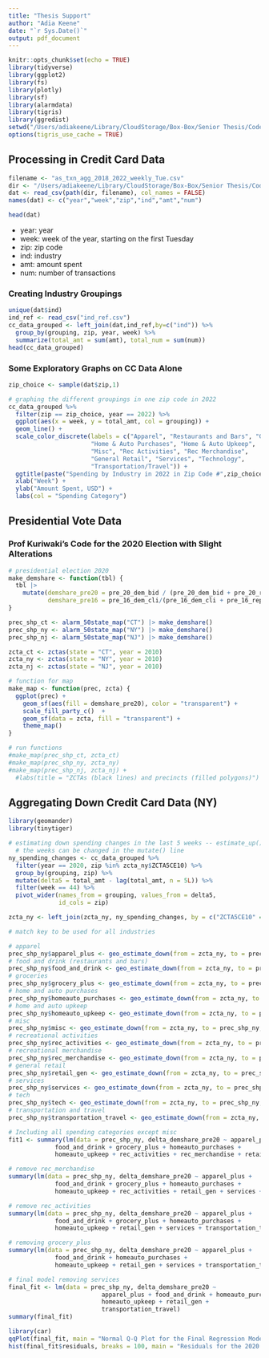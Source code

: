 ```yaml
---
title: "Thesis Support"
author: "Adia Keene"
date: "`r Sys.Date()`"
output: pdf_document
---
```


```r
knitr::opts_chunk$set(echo = TRUE)
library(tidyverse)
library(ggplot2)
library(fs)
library(plotly)
library(sf)
library(alarmdata)
library(tigris)
library(ggredist)
setwd("/Users/adiakeene/Library/CloudStorage/Box-Box/Senior Thesis/Code")
options(tigris_use_cache = TRUE)
```

## Processing in Credit Card Data

```r
filename <- "as_txn_agg_2018_2022_weekly_Tue.csv"
dir <- "/Users/adiakeene/Library/CloudStorage/Box-Box/Senior Thesis/Code/"
dat <- read_csv(path(dir, filename), col_names = FALSE)
names(dat) <- c("year","week","zip","ind","amt","num")
```

```r
head(dat)
```

* year: year
* week: week of the year, starting on the first Tuesday
* zip: zip code
* ind: industry
* amt: amount spent
* num: number of transactions

### Creating Industry Groupings

```r
unique(dat$ind)
ind_ref <- read_csv("ind_ref.csv")
cc_data_grouped <- left_join(dat,ind_ref,by=c("ind")) %>% 
  group_by(grouping, zip, year, week) %>% 
  summarize(total_amt = sum(amt), total_num = sum(num))
head(cc_data_grouped)
```

### Some Exploratory Graphs on CC Data Alone

```r
zip_choice <- sample(dat$zip,1)

# graphing the different groupings in one zip code in 2022
cc_data_grouped %>% 
  filter(zip == zip_choice, year == 2022) %>% 
  ggplot(aes(x = week, y = total_amt, col = grouping)) +
  geom_line() +
  scale_color_discrete(labels = c("Apparel", "Restaurants and Bars", "Groceries",
                       "Home & Auto Purchases", "Home & Auto Upkeep",
                       "Misc", "Rec Activities", "Rec Merchandise",
                       "General Retail", "Services", "Technology",
                       "Transportation/Travel")) +
  ggtitle(paste("Spending by Industry in 2022 in Zip Code #",zip_choice))+
  xlab("Week") +
  ylab("Amount Spent, USD") +
  labs(col = "Spending Category")
```

## Presidential Vote Data

### Prof Kuriwaki's Code for the 2020 Election with Slight Alterations

```r
# presidential election 2020
make_demshare <- function(tbl) {
  tbl |>
    mutate(demshare_pre20 = pre_20_dem_bid / (pre_20_dem_bid + pre_20_rep_tru), 
           demshare_pre16 = pre_16_dem_cli/(pre_16_dem_cli + pre_16_rep_tru), delta_demshare_pre20 = demshare_pre20 - demshare_pre16)
}

prec_shp_ct <- alarm_50state_map("CT") |> make_demshare()
prec_shp_ny <- alarm_50state_map("NY") |> make_demshare()
prec_shp_nj <- alarm_50state_map("NJ") |> make_demshare()

zcta_ct <- zctas(state = "CT", year = 2010)
zcta_ny <- zctas(state = "NY", year = 2010)
zcta_nj <- zctas(state = "NJ", year = 2010)

# function for map
make_map <- function(prec, zcta) {
  ggplot(prec) +
    geom_sf(aes(fill = demshare_pre20), color = "transparent") +
    scale_fill_party_c()  +
    geom_sf(data = zcta, fill = "transparent") +
    theme_map()
}

# run functions
#make_map(prec_shp_ct, zcta_ct)
#make_map(prec_shp_ny, zcta_ny)
#make_map(prec_shp_nj, zcta_nj) +
  #labs(title = "ZCTAs (black lines) and precincts (filled polygons)")
```
## Aggregating Down Credit Card Data (NY)

```r
library(geomander)
library(tinytiger)

# estimating down spending changes in the last 5 weeks -- estimate_up() is imprecise
  # the weeks can be changed in the mutate() line
ny_spending_changes <- cc_data_grouped %>% 
  filter(year == 2020, zip %in% zcta_ny$ZCTA5CE10) %>% 
  group_by(grouping, zip) %>% 
  mutate(delta5 = total_amt - lag(total_amt, n = 5L)) %>%
  filter(week == 44) %>% 
  pivot_wider(names_from = grouping, values_from = delta5, 
              id_cols = zip)

zcta_ny <- left_join(zcta_ny, ny_spending_changes, by = c("ZCTA5CE10" ="zip"))

# match key to be used for all industries

# apparel
prec_shp_ny$apparel_plus <- geo_estimate_down(from = zcta_ny, to = prec_shp_ny, wts = prec_shp_ny$pop, value = zcta_ny$apparel_plus, method = 'centroid')
# food and drink (restaurants and bars)
prec_shp_ny$food_and_drink <- geo_estimate_down(from = zcta_ny, to = prec_shp_ny, wts = prec_shp_ny$pop, value = zcta_ny$food_and_drink, method = 'centroid')
# groceries
prec_shp_ny$grocery_plus <- geo_estimate_down(from = zcta_ny, to = prec_shp_ny, wts = prec_shp_ny$pop, value = zcta_ny$grocery_plus, method = 'centroid')
# home and auto purchases
prec_shp_ny$homeauto_purchases <- geo_estimate_down(from = zcta_ny, to = prec_shp_ny, wts = prec_shp_ny$pop, value = zcta_ny$homeauto_purchases, method = 'centroid')
# home and auto upkeep
prec_shp_ny$homeauto_upkeep <- geo_estimate_down(from = zcta_ny, to = prec_shp_ny, wts = prec_shp_ny$pop, value = zcta_ny$homeauto_upkeep, method = 'centroid')
# misc
prec_shp_ny$misc <- geo_estimate_down(from = zcta_ny, to = prec_shp_ny, wts = prec_shp_ny$pop, value = zcta_ny$misc, method = 'centroid')
# recreational activities
prec_shp_ny$rec_activities <- geo_estimate_down(from = zcta_ny, to = prec_shp_ny, wts = prec_shp_ny$pop, value = zcta_ny$rec_activities, method = 'centroid')
# recreational merchandise
prec_shp_ny$rec_merchandise <- geo_estimate_down(from = zcta_ny, to = prec_shp_ny, wts = prec_shp_ny$pop, value = zcta_ny$rec_merchandise, method = 'centroid')
# general retail
prec_shp_ny$retail_gen <- geo_estimate_down(from = zcta_ny, to = prec_shp_ny, wts = prec_shp_ny$pop, value = zcta_ny$retail_gen, method = 'centroid')
# services
prec_shp_ny$services <- geo_estimate_down(from = zcta_ny, to = prec_shp_ny, wts = prec_shp_ny$pop, value = zcta_ny$services, method = 'centroid')
# tech
prec_shp_ny$tech <- geo_estimate_down(from = zcta_ny, to = prec_shp_ny, wts = prec_shp_ny$pop, value = zcta_ny$tech, method = 'centroid')
# transportation and travel
prec_shp_ny$transportation_travel <- geo_estimate_down(from = zcta_ny, to = prec_shp_ny, wts = prec_shp_ny$pop, value = zcta_ny$transportation_travel, method = 'centroid')
```

```r
# Including all spending categories except misc
fit1 <- summary(lm(data = prec_shp_ny, delta_demshare_pre20 ~ apparel_plus +
             food_and_drink + grocery_plus + homeauto_purchases +
             homeauto_upkeep + rec_activities + rec_merchandise + retail_gen + services + tech + transportation_travel))

# remove rec_merchandise
summary(lm(data = prec_shp_ny, delta_demshare_pre20 ~ apparel_plus +
             food_and_drink + grocery_plus + homeauto_purchases +
             homeauto_upkeep + rec_activities + retail_gen + services + tech + transportation_travel))

# remove rec_activities
summary(lm(data = prec_shp_ny, delta_demshare_pre20 ~ apparel_plus +
             food_and_drink + grocery_plus + homeauto_purchases +
             homeauto_upkeep + retail_gen + services + transportation_travel))

# removing grocery_plus
summary(lm(data = prec_shp_ny, delta_demshare_pre20 ~ apparel_plus +
             food_and_drink + homeauto_purchases +
             homeauto_upkeep + retail_gen + services + transportation_travel))

# final model removing services
final_fit <- lm(data = prec_shp_ny, delta_demshare_pre20 ~ 
                          apparel_plus + food_and_drink + homeauto_purchases +
                          homeauto_upkeep + retail_gen +
                          transportation_travel)
summary(final_fit)
```


```r
library(car)
qqPlot(final_fit, main = "Normal Q-Q Plot for the Final Regression Model")
hist(final_fit$residuals, breaks = 100, main = "Residuals for the 2020 Presidential Election Model, NY", xlab = "Residuals")
```
